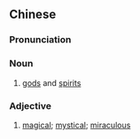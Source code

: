 {{also|神异}}
==Chinese==
{{zh-forms|s=神异}}

===Pronunciation===
{{zh-pron
|m=shényì
|c=san4 ji6
|mn=qz,xm,zz:sîn-ī
|cat=n,a
}}

===Noun===
{{zh-noun}}

# [[god]]s and [[spirit]]s

===Adjective===
{{zh-adj}}

# [[magical]]; [[mystical]]; [[miraculous]]